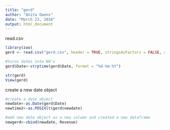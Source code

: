 ```yaml
---
title: "gerd"
author: "Anita Owens"
date: "March 23, 2016"
output: html_document
---
```

read.csv
```r
library(zoo)
gerd <- read.csv("gerd.csv", header = TRUE, stringsAsFactors = FALSE, as.is = TRUE )

#turns dates into NA's
gerd$Date<-strptime(gerd$Date, format = "%d-%m-%Y")

str(gerd)
View(gerd)
```
create a new date object
```r
#create a date object
newdate<-as.Date(gerd$Date)
newtime2<-as.POSIXlt(gerd$newdate)

#add new date object as a new column and created a new dataframe
newgerd<-cbind(newdate, Revenue)
```

